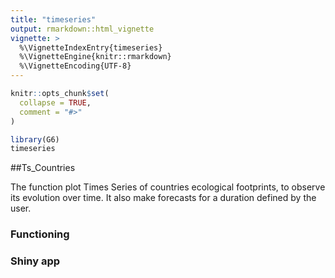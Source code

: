 ```yaml
---
title: "timeseries"
output: rmarkdown::html_vignette
vignette: >
  %\VignetteIndexEntry{timeseries}
  %\VignetteEngine{knitr::rmarkdown}
  %\VignetteEncoding{UTF-8}
---
```


```r
knitr::opts_chunk$set(
  collapse = TRUE,
  comment = "#>"
)
```

```r
library(G6)
timeseries
```

##Ts_Countries

The function plot Times Series of countries ecological footprints, to observe its evolution over time.
It also make forecasts for a duration defined by the user. 

### Functioning 

### Shiny app
